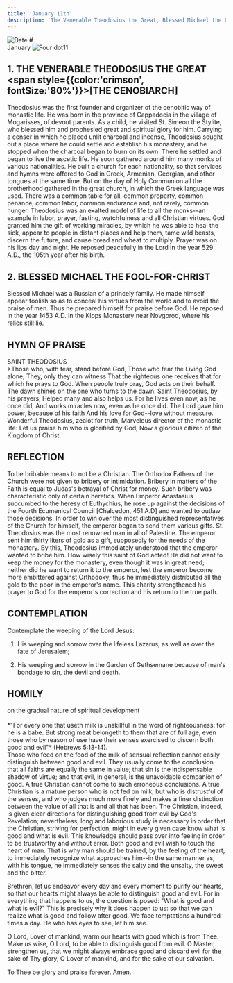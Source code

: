 ```yaml
---
title: 'January 11th'
description: 'The Venerable Theodosius the Great, Blessed Michael the Fool-for-Christ'
---
```


<RunningHead />
<Image src="/title-imprint.png" height={50} width={50} alt="Date" className="title-imprint"/>
# <div id="date">January <Image className="four-dot" src="/four-dot.png" height={15} width={15} alt="Four dot" />11</div>

## 1. THE VENERABLE THEODOSIUS THE GREAT<br /><span style={{color:'crimson', fontSize:'80%'}}>[THE CENOBIARCH]</span>

Theodosius was the first founder and organizer of the cenobitic way of monastic life. He was born in the province of Cappadocia in the village of Mogarisses, of devout parents. As a child, he visited St. Simeon the Stylite, who blessed him and prophesied great and spiritual glory for him. Carrying a censer in which he placed unlit charcoal and incense, Theodosius sought out a place where he could settle and establish his monastery, and he stopped when the charcoal began to burn on its own. There he settled and began to live the ascetic life. He soon gathered around him many monks of various nationalities. He built a church for each nationality, so that services and hymns were offered to God in Greek, Armenian, Georgian, and other tongues at the same time. But on the day of Holy Communion all the brotherhood gathered in the great church, in which the Greek language was used. There was a common table for all, common property, common penance, common labor, common endurance and, not rarely, common hunger. Theodosius was an exalted model of life to all the monks--an example in labor, prayer, fasting, watchfulness and all Christian virtues. God granted him the gift of working miracles, by which he was able to heal the sick, appear to people in distant places and help them, tame wild beasts, discern the future, and cause bread and wheat to multiply. Prayer was on his lips day and night. He reposed peacefully in the Lord in the year 529 A.D., the 105th year after his birth.

## 2. BLESSED MICHAEL THE FOOL-FOR-CHRIST

Blessed Michael was a Russian of a princely family. He made himself appear foolish so as to conceal his virtues from the world and to avoid the praise of men. Thus he prepared himself for praise before God. He reposed in the year 1453 A.D. in the Klops Monastery near Novgorod, where his relics still lie.


## HYMN OF PRAISE
<div style={{textAlign:'center', color:'crimson', fontWeight:'bold'}}>
SAINT THEODOSIUS
</div>
>Those who, with fear, stand before God,  
Those who fear the Living God alone,  
They, only they can witness  
That the righteous one receives that for which he prays to God.  
When people truly pray, God acts on their behalf.  
The dawn shines on the one who turns to the dawn.  
Saint Theodosius, by his prayers,  
Helped many and also helps us.  
For he lives even now, as he once did,  
And works miracles now, even as he once did.  
The Lord gave him power, because of his faith  
And his love for God--love without measure.  
Wonderful Theodosius, zealot for truth,  
Marvelous director of the monastic life:  
Let us praise him who is glorified by God,  
Now a glorious citizen of the Kingdom of Christ.  


## REFLECTION

To be bribable means to not be a Christian. The Orthodox Fathers of the Church were not given to bribery or intimidation. Bribery in matters of the Faith is equal to Judas's betrayal of Christ for money. Such bribery was characteristic only of certain heretics. When Emperor Anastasius succumbed to the heresy of Euthychius, he rose up against the decisions of the Fourth Ecumenical Council [Chalcedon, 451 A.D] and wanted to outlaw those decisions. In order to win over the most distinguished representatives of the Church for himself, the emperor began to send them various gifts. St. Theodosius was the most renowned man in all of Palestine. The emperor sent him thirty liters of gold as a gift, supposedly for the needs of the monastery. By this, Theodosius immediately understood that the emperor wanted to bribe him. How wisely this saint of God acted! He did not want to keep the money for the monastery, even though it was in great need; neither did he want to return it to the emperor, lest the emperor become more embittered against Orthodoxy; thus he immediately distributed all the gold to the poor in the emperor's name. This charity strengthened his prayer to God for the emperor's correction and his return to the true path.



## CONTEMPLATION

Contemplate the weeping of the Lord Jesus:

1. His weeping and sorrow over the lifeless Lazarus, as well as over the fate of Jerusalem;

2. His weeping and sorrow in the Garden of Gethsemane because of man's bondage to sin, the devil and death.



## HOMILY
<div style={{textAlign:'center', color:'crimson', fontWeight:'bold'}}>
on the gradual nature of spiritual development
</div><br /><div style={{textAlign:'right'}}>
*"For every one that useth milk is unskillful in the word of righteousness: for he is a babe. But strong meat belongeth to them that are of full age, even those who by reason of use have their senses exercised to discern both good and evil"* (Hebrews 5:13-14).
</div>
Those who feed on the food of the milk of sensual reflection cannot easily distinguish between good and evil. They usually come to the conclusion that all faiths are equally the same in value; that sin is the indispensable shadow of virtue; and that evil, in general, is the unavoidable companion of good. A true Christian cannot come to such erroneous conclusions. A true Christian is a mature person who is not fed on milk, but who is distrustful of the senses, and who judges much more finely and makes a finer distinction between the value of all that is and all that has been. The Christian, indeed, is given clear directions for distinguishing good from evil by God's Revelation; nevertheless, long and laborious study is necessary in order that the Christian, striving for perfection, might in every given case know what is good and what is evil. This knowledge should pass over into feeling in order to be trustworthy and without error. Both good and evil wish to touch the heart of man. That is why man should be trained, by the feeling of the heart, to immediately recognize what approaches him--in the same manner as, with his tongue, he immediately senses the salty and the unsalty, the sweet and the bitter.

Brethren, let us endeavor every day and every moment to purify our hearts, so that our hearts might always be able to distinguish good and evil. For in everything that happens to us, the question is posed: "What is good and what is evil?" This is precisely why it does happen to us: so that we can realize what is good and follow after good. We face temptations a hundred times a day. He who has eyes to see, let him see.

O Lord, Lover of mankind, warm our hearts with good which is from Thee. Make us wise, O Lord, to be able to distinguish good from evil. O Master, strengthen us, that we might always embrace good and discard evil for the sake of Thy glory, O Lover of mankind, and for the sake of our salvation.

To Thee be glory and praise forever. Amen.